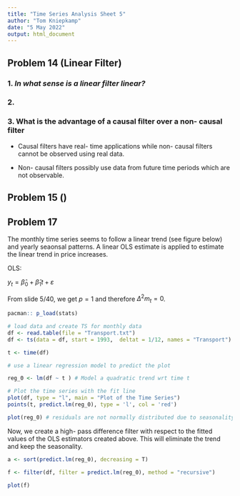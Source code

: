 ```yaml
---
title: "Time Series Analysis Sheet 5"
author: "Tom Kniepkamp"
date: "5 May 2022"
output: html_document
---
```


## Problem 14 (Linear Filter)

### 1. *In what sense is a linear filter linear?*

### 2. 

### 3. What is the advantage of a causal filter over a non- causal filter

- Causal filters have real- time applications while non- causal filters cannot be observed using real data.

- Non- causal filters possibly use data from future time periods which are not observable. 

## Problem 15 ()


## Problem 17 

The monthly time series seems to follow a linear trend (see figure below) and 
yearly seaonsal patterns. A linear OLS estimate is applied to estimate the linear trend in price increases. 

OLS: 

$y_t = \hat{\beta}_0 + \hat{\beta}_1 t + \varepsilon$

From slide 5/40, we get $p = 1$ and therefore $\Delta^2 m_t = 0$.

```r
pacman:: p_load(stats)
```



```r
# load data and create TS for monthly data
df <- read.table(file = "Transport.txt")
df <- ts(data = df, start = 1993,  deltat = 1/12, names = "Transport")

t <- time(df) 

# use a linear regression model to predict the plot

reg_0 <- lm(df ~ t ) # Model a quadratic trend wrt time t

# Plot the time series with the fit line
plot(df, type = "l", main = "Plot of the Time Series")
points(t, predict.lm(reg_0), type = 'l', col = 'red')
```

```r
plot(reg_0) # residuals are not normally distributed due to seasonality

```


Now, we create a high- pass difference filter with respect to the fitted values
of the OLS estimators created above. This will eliminate the trend and keep the 
seasonality. 

```r
a <- sort(predict.lm(reg_0), decreasing = T)

f <- filter(df, filter = predict.lm(reg_0), method = "recursive")

plot(f)
```




